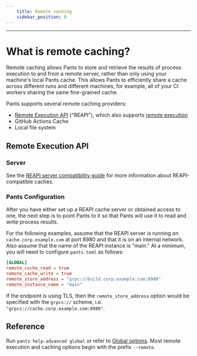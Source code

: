 ```yaml
---
    title: Remote caching
    sidebar_position: 0
---
```


---

# What is remote caching?

Remote caching allows Pants to store and retrieve the results of process execution to and from a remote server, rather than only using your machine's local Pants cache. This allows Pants to efficiently share a cache across different runs and different machines, for example, all of your CI workers sharing the same fine-grained cache.

Pants supports several remote caching providers:

- [Remote Execution API](https://github.com/bazelbuild/remote-apis) ("REAPI"), which also supports [remote execution](./remote-execution.mdx)
- GitHub Actions Cache
- Local file system

## Remote Execution API

### Server

See the [REAPI server compatibility guide](./index.mdx#server-compatibility) for more information about REAPI-compatible caches.

### Pants Configuration

After you have either set up a REAPI cache server or obtained access to one, the next step is to point Pants to it so that Pants will use it to read and write process results.

For the following examples, assume that the REAPI server is running on `cache.corp.example.com` at port 8980 and that it is on an internal network. Also assume that the name of the REAPI instance is "main." At a minimum, you will need to configure `pants.toml` as follows:

```toml
[GLOBAL]
remote_cache_read = true
remote_cache_write = true
remote_store_address = "grpc://build.corp.example.com:8980"
remote_instance_name = "main"
```

If the endpoint is using TLS, then the `remote_store_address` option would be specified with the `grpcs://` scheme, i.e. `"grpcs://cache.corp.example.com:8980"`.

## Reference

Run `pants help-advanced global` or refer to [Global options](../../../reference/global-options.mdx). Most remote execution and caching options begin with the prefix `--remote`.
